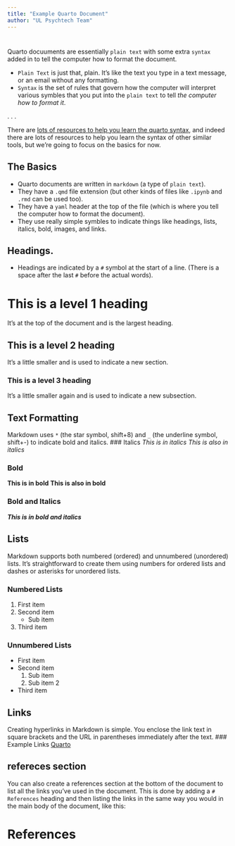 ```yaml
---
title: "Example Quarto Document"
author: "UL Psychtech Team"
---
```


#
Quarto docuuments are essentially `plain text` with some extra `syntax` added in to tell the computer how to format the document.

 - `Plain Text` is just that, plain. It's like the text you type in a text message, or an email without any formatting.
 - `Syntax` is the set of rules that govern how the computer will interpret various symbles that you put into the `plain text` to tell *the computer how to format it*.

. . . 

There are [lots of resources to help you learn the quarto syntax](https://quarto.org/docs/get-started/hello/vscode.html), and indeed there are lots of resources to help you learn the syntax of other similar tools, but we're going to focus on the basics for now.



## The Basics
 - Quarto documents are written in `markdown` (a type of `plain text`).
 - They have a `.qmd` file extension (but other kinds of files like `.ipynb` and `.rmd` can be used too).
 - They have a `yaml` header at the top of the file (which is where you tell the computer how to format the document).
 - They use really simple symbles to indicate things like headings, lists, italics, bold, images, and links. 



## Headings. 

-   Headings are indicated by a `#` symbol at the start of a line. (There is a space after the last `#` before the actual words).

# This is a level 1 heading
It's at the top of the document and is the largest heading.

## This is a level 2 heading
It's a little smaller and is used to indicate a new section.

### This is a level 3 heading
It's a little smaller again and is used to indicate a new subsection. 



## Text Formatting

Markdown uses `*` (the star symbol, shift+8) and `_` (the underline symbol, shift+-) to indicate bold and italics.
###  Italics
*This is in italics*
_This is also in italics_

### Bold
**This is in bold**
__This is also in bold__

### Bold and Italics
***This is in bold and italics***


## Lists

Markdown supports both numbered (ordered) and unnumbered (unordered) lists. It's straightforward to create them using numbers for ordered lists and dashes or asterisks for unordered lists.

### Numbered Lists
1. First item
2. Second item
    - Sub item
3. Third item

### Unnumbered Lists
- First item
- Second item
    1. Sub item
    2. Sub item 2
- Third item


## Links
Creating hyperlinks in Markdown is simple. You enclose the link text in square brackets and the URL in parentheses immediately after the text.
### Example Links
[Quarto](https://quarto.org)

## refereces section
You can also create a references section at the bottom of the document to list all the links you've used in the document. This is done by adding a `# References` heading and then listing the links in the same way you would in the main body of the document, like this:

# References
::: {#refs}
:::


